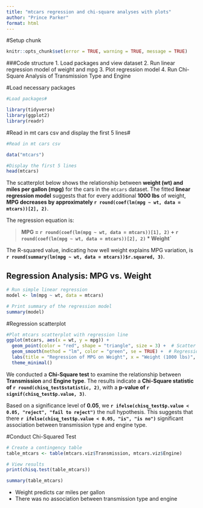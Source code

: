 ```yaml
---
title: "mtcars regression and chi-square analyses with plots"
author: "Prince Parker"
format: html
---
```


#Setup chunk
```r
knitr::opts_chunk$set(error = TRUE, warning = TRUE, message = TRUE)
```

###Code structure
1. Load packages and view dataset
2. Run linear regression model of weight and mpg
3. Plot regression model
4. Run Chi-Square Analysis of Transmission Type and Engine

#Load necessary packages
```r

#Load packages#

library(tidyverse)
library(ggplot2)
library(readr)


```

#Read in mt cars csv and display the first 5 lines#
```r
#Read in mt cars csv

data("mtcars")

#Display the first 5 lines
head(mtcars)

```
The scatterplot below shows the relationship between **weight (wt) and miles per gallon (mpg)** for the cars in the `mtcars` dataset. The fitted **linear regression model** suggests that for every additional **1000 lbs** of weight, **MPG decreases by approximately `r round(coef(lm(mpg ~ wt, data = mtcars))[2], 2)`**.

The regression equation is:

> **MPG = `r round(coef(lm(mpg ~ wt, data = mtcars))[1], 2)` + `r round(coef(lm(mpg ~ wt, data = mtcars))[2], 2)` * Weight`**

The R-squared value, indicating how well weight explains MPG variation, is **`r round(summary(lm(mpg ~ wt, data = mtcars))$r.squared, 3)`**.

## **Regression Analysis: MPG vs. Weight**
```r
# Run simple linear regression
model <- lm(mpg ~ wt, data = mtcars)

# Print summary of the regression model
summary(model)
```

#Regression scatterplot
```r
#Plot mtcars scatterplot with regression line
ggplot(mtcars, aes(x = wt, y = mpg)) +
  geom_point(color = "red", shape = "triangle", size = 3) +  # Scatter plot
  geom_smooth(method = "lm", color = "green", se = TRUE) +  # Regression line with confidence interval
  labs(title = "Regression of MPG on Weight", x = "Weight (1000 lbs)", y = "Miles per Gallon") +
  theme_minimal()
```

We conducted a **Chi-Square test** to examine the relationship between **Transmission** and **Engine type**. The results indicate a **Chi-Square statistic of `r round(chisq_test$statistic, 2)`**, with a **p-value of `r signif(chisq_test$p.value, 3)`**.

Based on a significance level of **0.05**, we **`r ifelse(chisq_test$p.value < 0.05, "reject", "fail to reject")`** the null hypothesis. This suggests that there **`r ifelse(chisq_test$p.value < 0.05, "is", "is no")`** significant association between transmission type and engine type.

#Conduct Chi-Squared Test
```r

# Create a contingency table
table_mtcars <- table(mtcars.viz$Transmission, mtcars.viz$Engine)

# View results
print(chisq.test(table_mtcars))

```
```r
summary(table_mtcars)
```

<!-- No association between Transmission and Engine type (p>.05) -->
- Weight predicts car miles per gallon
- There was no association between transmission type and engine



